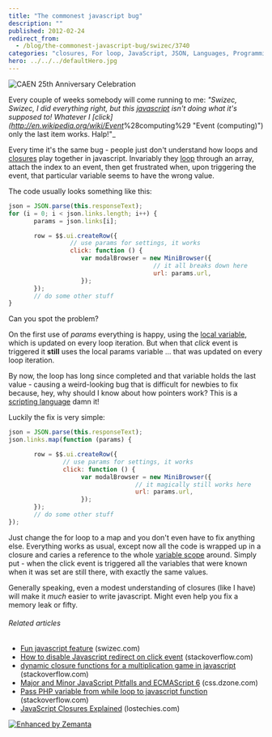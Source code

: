 ```yaml
---
title: "The commonest javascript bug"
description: ""
published: 2012-02-24
redirect_from:
  - /blog/the-commonest-javascript-bug/swizec/3740
categories: "closures, For loop, JavaScript, JSON, Languages, Programming, Scope (computer science), Uncategorized"
hero: ../../../defaultHero.jpg
---
```


![CAEN 25th Anniversary Celebration](https://swizec.com/blog/wp-content/uploads/2012/02/2921731384_72ed2e98da_m5.jpg "CAEN 25th Anniversary Celebration")

Every couple of weeks somebody will come running to me: _"Swizec, Swizec, I did everything right, but this [javascript](http://en.wikipedia.org/wiki/JavaScript "JavaScript") isn't doing what it's supposed to! Whatever I [click]\(<http://en.wikipedia.org/wiki/Event>_%28computing%29 "Event (computing)") only the last item works. Halp!"\_

Every time it's the same bug - people just don't understand how loops and [closures](http://en.wikipedia.org/wiki/Closure_%28computer_science%29 "Closure (computer science)") play together in javascript. Invariably they [loop](http://en.wikipedia.org/wiki/Control_flow "Control flow") through an array, attach the index to an event, then get frustrated when, upon triggering the event, that particular variable seems to have the wrong value.

The code usually looks something like this:

```javascript
json = JSON.parse(this.responseText);
for (i = 0; i < json.links.length; i++) {
       params = json.links[i];

       row = $$.ui.createRow({
                 // use params for settings, it works
                 click: function () {
                    var modalBrowser = new MiniBrowser({
                                        // it all breaks down here
                                        url: params.url,
                    });
       });
       // do some other stuff
}
```

Can you spot the problem?

On the first use of _params_ everything is happy, using the [local variable](http://en.wikipedia.org/wiki/Local_variable "Local variable"), which is updated on every loop iteration. But when that _click_ event is triggered it **still** uses the local params variable ... that was updated on every loop iteration.

By now, the loop has long since completed and that variable holds the last value - causing a weird-looking bug that is difficult for newbies to fix because, hey, why should I know about how pointers work? This is a [scripting language](http://en.wikipedia.org/wiki/Scripting_language "Scripting language") damn it!

Luckily the fix is very simple:

```javascript
json = JSON.parse(this.responseText);
json.links.map(function (params) {

       row = $$.ui.createRow({
               // use params for settings, it works
               click: function () {
                    var modalBrowser = new MiniBrowser({
                                   // it magically still works here
                                   url: params.url,
                    });
       });
       // do some other stuff
});
```

Just change the for loop to a map and you don't even have to fix anything else. Everything works as usual, except now all the code is wrapped up in a closure and caries a reference to the whole [variable scope](http://en.wikipedia.org/wiki/Scope_%28computer_science%29 "Scope (computer science)") around. Simply put - when the click event is triggered all the variables that were known when it was set are still there, with exactly the same values.

Generally speaking, even a modest understanding of closures (like I have) will make it _much_ easier to write javascript. Might even help you fix a memory leak or fifty.

###### Related articles

- [Fun javascript feature](http://swizec.com/blog/fun-javascript-feature/swizec/3141) (swizec.com)
- [How to disable Javascript redirect on click event](http://stackoverflow.com/questions/9426655/how-to-disable-javascript-redirect-on-click-event) (stackoverflow.com)
- [dynamic closure functions for a multiplication game in javascript](http://stackoverflow.com/questions/9425775/dynamic-closure-functions-for-a-multiplication-game-in-javascript) (stackoverflow.com)
- [Major and Minor JavaScript Pitfalls and ECMAScript 6](http://css.dzone.com/articles/major-and-minor-javascript) (css.dzone.com)
- [Pass PHP variable from while loop to javascript function](http://stackoverflow.com/questions/9245484/pass-php-variable-from-while-loop-to-javascript-function) (stackoverflow.com)
- [JavaScript Closures Explained](http://lostechies.com/derekgreer/2012/02/17/javascript-closures-explained/) (lostechies.com)

[![Enhanced by Zemanta](https://img.zemanta.com/zemified_e.png?x-id=41f7ec3d-4d57-4679-9c01-21f8627cc5bc)](http://www.zemanta.com/ "Enhanced by Zemanta")
